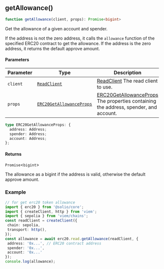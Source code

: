 <a id="getAllowance"></a>

## getAllowance()

```ts copy
function getAllowance(client, props): Promise<bigint>
```

Get the allowance of a given account and spender.

If the address is not the zero address, it calls the `allowance` function
of the specified ERC20 contract to get the allowance.
If the address is the zero address, it returns the default approve amount.

#### Parameters

| Parameter | Type | Description |
| ------ | ------ | ------ |
| `client` | [`ReadClient`](../../types.mdx#ReadClient) | [ReadClient](../../types.mdx#ReadClient) The read client to use. |
| `props` | [`ERC20GetAllowanceProps`](get-allowance.mdx#ERC20GetAllowanceProps) | [ERC20GetAllowanceProps](get-allowance.mdx#ERC20GetAllowanceProps) The properties containing the address, spender, and account. |

<a id="ERC20GetAllowanceProps"></a>

```ts copy
type ERC20GetAllowanceProps: {
  address: Address;
  spender: Address;
  account: Address;
};
```

#### Returns

`Promise`&lt;`bigint`&gt;

The allowance as a bigint if the address is valid, otherwise the default approve amount.

### Example

```ts copy filename="erc20.ts"
// for get erc20 token allowance
import { erc20 } from '@solio/core';
import { createClient, http } from 'viem';
import { sepolia } from 'viem/chains';
const readClient = createClient({
 chain: sepolia,
 transport: http(),
});
const allowance = await erc20.read.getAllowance(readClient, {
 address: '0x...', // ERC20 contract address
 spender: '0x...',
 account: '0x...'
});
console.log(allowance);
```
